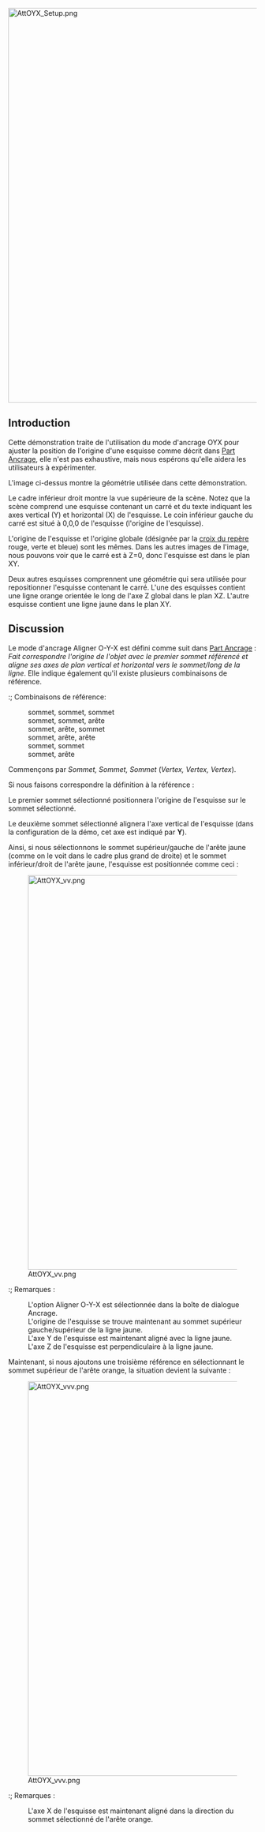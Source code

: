 <languages/>

{{TutorialInfo/fr
|Topic=Ancrage
|Level=Intermédiaire/avancé
|Author=drmacro
|Time=1 heure
|FCVersion=0.19 ou supérieure
|Files=[A définir]
}}

[[File:AttOYX_Setup.png|800px]]
{{Caption|Les objets en position initiale}}

==Introduction== 

Cette démonstration traite de l'utilisation du mode d'ancrage OYX pour ajuster la position de l'origine d'une esquisse comme décrit dans [[Part_EditAttachment/fr|Part Ancrage]], elle n'est pas exhaustive, mais nous espérons qu'elle aidera les utilisateurs à expérimenter.

L'image ci-dessus montre la géométrie utilisée dans cette démonstration.

Le cadre inférieur droit montre la vue supérieure de la scène. Notez que la scène comprend une esquisse contenant un carré et du texte indiquant les axes vertical (Y) et horizontal (X) de l'esquisse. Le coin inférieur gauche du carré est situé à 0,0,0 de l'esquisse (l'origine de l'esquisse).

L'origine de l'esquisse et l'origine globale (désignée par la [[Std_AxisCross/fr|croix du repère]] rouge, verte et bleue) sont les mêmes. Dans les autres images de l'image, nous pouvons voir que le carré est à Z=0, donc l'esquisse est dans le plan XY.

Deux autres esquisses comprennent une géométrie qui sera utilisée pour repositionner l'esquisse contenant le carré. L'une des esquisses contient une ligne orange orientée le long de l'axe Z global dans le plan XZ. L'autre esquisse contient une ligne jaune dans le plan XY.

==Discussion==

Le mode d'ancrage Aligner O-Y-X est défini comme suit dans [[Part_EditAttachment/fr|Part Ancrage]] : ''Fait correspondre l'origine de l'objet avec le premier sommet référencé et aligne ses axes de plan vertical et horizontal vers le sommet/long de la ligne''. Elle indique également qu'il existe plusieurs combinaisons de référence.

:; Combinaisons de référence:
: sommet, sommet, sommet
: sommet, sommet, arête
: sommet, arête, sommet
: sommet, arête, arête
: sommet, sommet
: sommet, arête

Commençons par ''Sommet, Sommet, Sommet'' (''Vertex, Vertex, Vertex'').

Si nous faisons correspondre la définition à la référence :

Le premier sommet sélectionné positionnera l'origine de l'esquisse sur le sommet sélectionné.

Le deuxième sommet sélectionné alignera l'axe vertical de l'esquisse (dans la configuration de la démo, cet axe est indiqué par '''Y''').

Ainsi, si nous sélectionnons le sommet supérieur/gauche de l'arête jaune (comme on le voit dans le cadre plus grand de droite) et le sommet inférieur/droit de l'arête jaune, l'esquisse est positionnée comme ceci :

[[File:AttOYX_vv.png|800px]]

:; Remarques :
: L'option Aligner O-Y-X est sélectionnée dans la boîte de dialogue Ancrage.
: L'origine de l'esquisse se trouve maintenant au sommet supérieur gauche/supérieur de la ligne jaune.
: L'axe Y de l'esquisse est maintenant aligné avec la ligne jaune.
: L'axe Z de l'esquisse est perpendiculaire à la ligne jaune.

Maintenant, si nous ajoutons une troisième référence en sélectionnant le sommet supérieur de l'arête orange, la situation devient la suivante :

[[File:AttOYX_vvv.png|800px]]

:; Remarques :
: L'axe X de l'esquisse est maintenant aligné dans la direction du sommet sélectionné de l'arête orange.